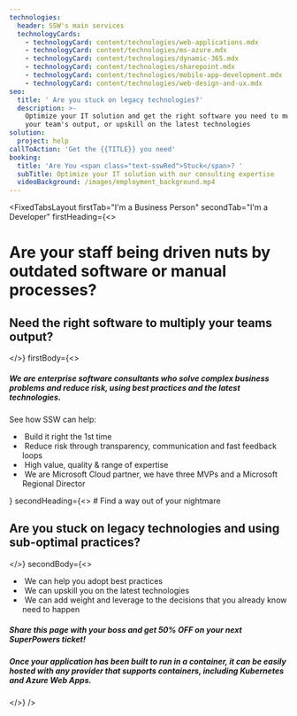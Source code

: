 ```yaml
---
technologies:
  header: SSW's main services
  technologyCards:
    - technologyCard: content/technologies/web-applications.mdx
    - technologyCard: content/technologies/ms-azure.mdx
    - technologyCard: content/technologies/dynamic-365.mdx
    - technologyCard: content/technologies/sharepoint.mdx
    - technologyCard: content/technologies/mobile-app-development.mdx
    - technologyCard: content/technologies/web-design-and-ux.mdx
seo:
  title: ' Are you stuck on legacy technologies?'
  description: >-
    Optimize your IT solution and get the right software you need to multiply
    your team's output, or upskill on the latest technologies
solution:
  project: help
callToAction: 'Get the {{TITLE}} you need'
booking:
  title: 'Are You <span class="text-sswRed">Stuck</span>? '
  subTitle: Optimize your IT solution with our consulting expertise
  videoBackground: /images/employment_background.mp4
---
```


<FixedTabsLayout
  firstTab="I'm a Business Person"
  secondTab="I'm a Developer"
  firstHeading={<>
   # Are your **staff being driven nuts** by outdated software or manual processes?
   
   ## Need the right software to multiply your teams output?
  </>}
  firstBody={<>
   ##### We are enterprise software consultants who solve complex business problems and reduce risk, using best practices and the latest technologies.
   
   See how SSW can help:
   
   *  Build it right the 1st time
   *  Reduce risk through transparency, communication and fast feedback loops
   *  High value, quality & range of expertise
   *  We are Microsoft Cloud partner, we have three MVPs and a Microsoft Regional Director
   
   <CustomBookingButton btnText="Book a FREE Initial Meeting" />
   
   <VideoEmbed url="https://youtu.be/wiFadV5SOPc" />
  </>}
  secondHeading={<>
   # Find a way out of your nightmare
   
   ## Are you stuck on legacy technologies and using sub-optimal practices?
  </>}
  secondBody={<>
   *  We can help you adopt best practices
   *  We can upskill you on the latest technologies
   *  We can add weight and leverage to the decisions that you already know need to happen
   
   ##### Share this page with your boss and get 50% OFF on your next SuperPowers ticket!
   
   <CustomBookingButton btnText="Refer SSW Consulting Services" />
   
   <VideoEmbed url="https://youtu.be/esPfjax-G-I" />
   
   ##### Once your application has been built to run in a container, it can be easily hosted with any provider that supports containers, including Kubernetes and Azure Web Apps.
  </>}
/>
